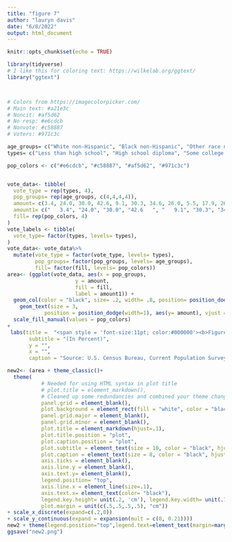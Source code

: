 ```yaml
---
title: "figure 7"
author: "lauryn davis"
date: "6/8/2022"
output: html_document
---
```


```r
knitr::opts_chunk$set(echo = TRUE)
```

```r
library(tidyverse)
# I like this for coloring text: https://wilkelab.org/ggtext/
library("ggtext")



# Colors from https://imagecolorpicker.com/
# Main text: #a21e3c
# Noncit: #af5d62
# No resp: #e6cdcb
# Nonvote: #c58887
# Voters: #971c3c
```

```r
age_groups= c("White non-Hispanic", "Black non-Hispanic", "Other race non-Hispanic", "Hispanic")
types= c("Less than high school", "High school diploma", "Some college or", "Bachelor's degree")

pop_colors <- c("#e6cdcb", "#c58887", "#af5d62", "#971c3c")


vote_data<- tibble(
  vote_type = rep(types, 4),
  pop_groups= rep(age_groups, c(4,4,4,4)),
  amount= c(3.4, 24.0, 30.0, 42.6, 9.1, 30.3, 34.6, 26.0, 5.5, 17.9, 26.1, 50.6, 13.1, 25.4, 34.9, 26.6),
  amount1= c("   3.4", "24.0", "30.0", "42.6   ", "   9.1", "30.3", "34.6", "26.0", "   5.5", "  17.9", "26.1", "50.6   ", "   13.1", "25.4", "34.9", "26.6  "),
  fill= rep(pop_colors, 4)
)
vote_labels <- tibble(
  vote_type= factor(types, levels= types),
)
vote_data<- vote_data%>%
  mutate(vote_type = factor(vote_type, levels= types),
         pop_groups= factor(pop_groups, levels= age_groups),
         fill= factor(fill, levels= pop_colors))
area<- (ggplot(vote_data, aes(x = pop_groups, 
                      y = amount, 
                      fill = fill, 
                      label = amount1)) +
  geom_col(color = "black", size= .2, width= .8, position= position_dodge(width= .9))+
    geom_text(size = 3, 
            position = position_dodge(width=1), aes(y= amount), vjust =-.8, color= "black")+
  scale_fill_manual(values = pop_colors) 
+
 labs(title =  "<span style = 'font-size:11pt; color:#000000'><b>Figure 7.</span></p><p><span style = 'font-size:12pt; color:#a21e3c'><b>Composition of American Voters by Educational Detainment and Race</p><p><span style = 'font-size:12pt; color:#a21e3c'><b>and Hispanic Origin: 2016</span></p>",
       subtitle = "(In Percent)",
       y = "",
       x = "",
       caption = "Source: U.S. Census Bureau, Current Population Survey, November 1980-2016.") + scale_fill_manual(labels= types, values= pop_colors, name = ""))

new2<- (area + theme_classic()+
  theme(
           # Needed for using HTML syntax in plot title
           # plot.title = element_markdown(), 
           # Cleaned up some redundancies and combined your theme changes into one layer
           panel.grid = element_blank(),
           plot.background = element_rect(fill = "white", color = "black"),
           panel.grid.major = element_blank(),
           panel.grid.minor = element_blank(),
           plot.title = element_markdown(hjust=.1),
           plot.title.position = "plot",
           plot.caption.position = "plot",
           plot.subtitle = element_text(size = 10, color = "black", hjust=.03), 
           plot.caption = element_text(size = 8, color = "black", hjust = 0),
           axis.ticks = element_blank(),
           axis.line.y = element_blank(),
           axis.text.y= element_blank(),
           legend.position= "top",
           axis.line.x = element_line(size=.1),
           axis.text.x= element_text(color= "black"),
           legend.key.height= unit(.2, 'cm'), legend.key.width= unit(.7, 'cm'),
           plot.margin = unit(c(.5,.5,.5,.5), "cm"))
+ scale_x_discrete(expand=c(.2,0))
+ scale_y_continuous(expand = expansion(mult = c(0, 0.21))))
new2 + theme(legend.position="top",legend.text=element_text(margin=margin(r=.2,unit="inch")))+guides(fill=guide_legend(title=NULL))+annotate("text", x= 3.21, y= 62.4, label= "associate's degree", size= 3.1)+coord_cartesian(ylim=c(0,49.5),clip="off")+annotate("text", x= 3.93, y= 62.5, label= "or more", size= 3.1)+coord_cartesian(ylim=c(0,49.5),clip="off")
ggsave("new2.png")
```

